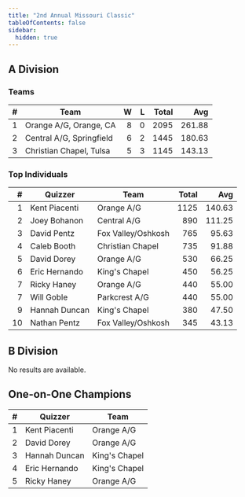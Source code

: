 ```yaml
---
title: "2nd Annual Missouri Classic"
tableOfContents: false
sidebar:
  hidden: true
---
```


## A Division

### Teams

|    # | Team                     |    W |    L | Total |    Avg |
| ---: | ------------------------ | ---: | ---: | ----: | -----: |
|    1 | Orange A/G, Orange, CA   |    8 |    0 |  2095 | 261.88 |
|    2 | Central A/G, Springfield |    6 |    2 |  1445 | 180.63 |
|    3 | Christian Chapel, Tulsa  |    5 |    3 |  1145 | 143.13 |

### Top Individuals

|    # | Quizzer       | Team               | Total |    Avg |
| ---: | ------------- | ------------------ | ----: | -----: |
|    1 | Kent Piacenti | Orange A/G         |  1125 | 140.63 |
|    2 | Joey Bohanon  | Central A/G        |   890 | 111.25 |
|    3 | David Pentz   | Fox Valley/Oshkosh |   765 |  95.63 |
|    4 | Caleb Booth   | Christian Chapel   |   735 |  91.88 |
|    5 | David Dorey   | Orange A/G         |   530 |  66.25 |
|    6 | Eric Hernando | King's Chapel      |   450 |  56.25 |
|    7 | Ricky Haney   | Orange A/G         |   440 |  55.00 |
|    7 | Will Goble    | Parkcrest A/G      |   440 |  55.00 |
|    9 | Hannah Duncan | King's Chapel      |   380 |  47.50 |
|   10 | Nathan Pentz  | Fox Valley/Oshkosh |   345 |  43.13 |

## B Division

No results are available.

## One-on-One Champions

|    # | Quizzer       | Team          |
| ---: | ------------- | ------------- |
|    1 | Kent Piacenti | Orange A/G    |
|    2 | David Dorey   | Orange A/G    |
|    3 | Hannah Duncan | King's Chapel |
|    4 | Eric Hernando | King's Chapel |
|    5 | Ricky Haney   | Orange A/G    |

